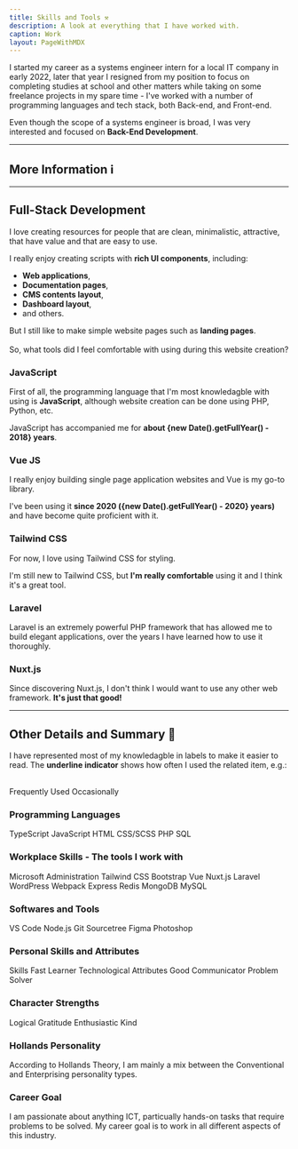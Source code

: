 ```yaml
---
title: Skills and Tools ⚒️
description: A look at everything that I have worked with.
caption: Work
layout: PageWithMDX
---
```



I started my career as a systems engineer intern for a local IT company in early 2022, later that year I resigned from my position to focus on completing studies at school and other matters while taking on some freelance projects in my spare time - I've worked with a number of programming languages and tech stack, both Back-end, and Front-end.

Even though the scope of a systems engineer is broad, I was very interested and focused on **Back-End Development**.

---

## More Information ℹ️

---

## Full-Stack Development

I love creating resources for people that are clean, minimalistic, attractive, that have value and that are easy to use.

I really enjoy creating scripts with **rich UI components**, including:

- **Web applications**,
- **Documentation pages**,
- **CMS contents layout**,
- **Dashboard layout**,
- and others.

But I still like to make simple website pages such as **landing pages**.
<br /><br />
So, what tools did I feel comfortable with using during this website creation?

### JavaScript

First of all, the programming language that I'm most knowledagble with using is **JavaScript**, although website creation can be done using PHP, Python, etc.

JavaScript has accompanied me for **about {new Date().getFullYear() - 2018} years**.

### Vue JS

I really enjoy building single page application websites and Vue is my go-to library.

I've been using it **since 2020 ({new Date().getFullYear() - 2020} years)** and have become quite proficient with it.

### Tailwind CSS

For now, I love using Tailwind CSS for styling.

I'm still new to Tailwind CSS, but **I'm really comfortable** using it and I think it's a great tool.

### Laravel

Laravel is an extremely powerful PHP framework that has allowed me to build elegant applications, over the years I have learned how to use it thoroughly.

### Nuxt.js

Since discovering Nuxt.js, I don't think I would want to use any other web framework. **It's just that good!**

---

## Other Details and Summary 📎

I have represented most of my knowledagble in labels to make it easier to read. The **underline indicator** shows how often I used the related item, e.g.:

<br />
<HStack spacing={8}>
  <Label indicator={100}>Frequently Used</Label>
  <Label indicator={25}>Occasionally</Label>
</HStack>

### Programming Languages

<VStack spacing={12}>
  <HStack spacing={8}>
    <Label indicator={100}>TypeScript</Label>
    <Label indicator={100}>JavaScript</Label>
    <Label indicator={100}>HTML</Label>
    <Label indicator={100}>CSS/SCSS</Label>
  </HStack>
  <HStack spacing={8}>
    <Label indicator={50}>PHP</Label>
    <Label indicator={75}>SQL</Label>
  </HStack>
</VStack>

### Workplace Skills - The tools I work with

<VStack spacing={12}>
  <HStack spacing={8}>
    <Label indicator={75}>Microsoft Administration</Label>
    <Label indicator={75}>Tailwind CSS</Label>
    <Label indicator={50}>Bootstrap</Label>
  </HStack>
  <HStack spacing={8}>
    <Label indicator={75}>Vue</Label>
    <Label indicator={75}>Nuxt.js</Label>
    <Label indicator={50}>Laravel</Label>
    <Label indicator={50}>WordPress</Label>
    <Label indicator={25}>Webpack</Label>
  </HStack>
  <HStack spacing={8}>
    <Label indicator={25}>Express</Label>
    <Label indicator={65}>Redis</Label>
    <Label indicator={25}>MongoDB</Label>
    <Label indicator={75}>MySQL</Label>
  </HStack>
</VStack>

### Softwares and Tools

<VStack spacing={12}>
  <HStack spacing={8}>
    <Label indicator={100}>VS Code</Label>
    <Label indicator={100}>Node.js</Label>
    <Label indicator={100}>Git</Label>
    <Label indicator={50}>Sourcetree</Label>
  </HStack>
  <HStack spacing={8}>
    <Label indicator={25}>Figma</Label>
    <Label indicator={25}>Photoshop</Label>
  </HStack>
</VStack>

### Personal Skills and Attributes
<VStack spacing={12}>
  Skills
  <HStack spacing={8}>
    <Label indicator={100}>Fast Learner</Label>
    <Label indicator={100}>Technological</Label>
  </HStack>
  Attributes
  <HStack spacing={8}>
    <Label indicator={100}>Good Communicator</Label>
    <Label indicator={100}>Problem Solver</Label>
  </HStack>
</VStack>

### Character Strengths
<VStack spacing={12}>
  <HStack spacing={8}>
    <Label indicator={100}>Logical</Label>
    <Label indicator={100}>Gratitude</Label>
    <Label indicator={100}>Enthusiastic</Label>
    <Label indicator={100}>Kind</Label>
  </HStack>
</VStack>

### Hollands Personality
According to Hollands Theory, I am mainly a mix between the Conventional and Enterprising personality types.

### Career Goal
I am passionate about anything ICT, particually hands-on tasks that require problems to be solved. My career goal is to work in all different aspects of this industry.